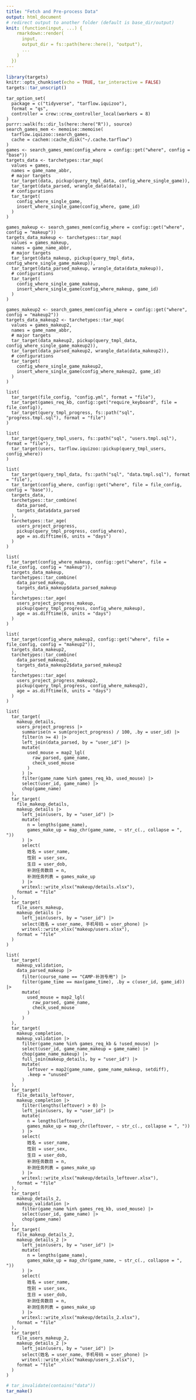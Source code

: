 ```yaml
---
title: "Fetch and Pre-process Data"
output: html_document
# redirect output to another folder (default is base_dir/output)
knit: (function(input, ...) {
    rmarkdown::render(
      input,
      output_dir = fs::path(here::here(), "output"),
      ...
    )
  })
---
```


```r
library(targets)
knitr::opts_chunk$set(echo = TRUE, tar_interactive = FALSE)
targets::tar_unscript()
```

```targets
tar_option_set(
  package = c("tidyverse", "tarflow.iquizoo"),
  format = "qs",
  controller = crew::crew_controller_local(workers = 8)
)
purrr::walk(fs::dir_ls(here::here("R")), source)
search_games_mem <- memoise::memoise(
  tarflow.iquizoo::search_games,
  cache = cachem::cache_disk("~/.cache.tarflow")
)
games <- search_games_mem(config_where = config::get("where", config = "base"))
targets_data <- tarchetypes::tar_map(
  values = games,
  names = game_name_abbr,
  # major targets
  tar_target(data, pickup(query_tmpl_data, config_where_single_game)),
  tar_target(data_parsed, wrangle_data(data)),
  # configurations
  tar_target(
    config_where_single_game,
    insert_where_single_game(config_where, game_id)
  )
)

games_makeup <- search_games_mem(config_where = config::get("where", config = "makeup"))
targets_data_makeup <- tarchetypes::tar_map(
  values = games_makeup,
  names = game_name_abbr,
  # major targets
  tar_target(data_makeup, pickup(query_tmpl_data, config_where_single_game_makeup)),
  tar_target(data_parsed_makeup, wrangle_data(data_makeup)),
  # configurations
  tar_target(
    config_where_single_game_makeup,
    insert_where_single_game(config_where_makeup, game_id)
  )
)

games_makeup2 <- search_games_mem(config_where = config::get("where", config = "makeup2"))
targets_data_makeup2 <- tarchetypes::tar_map(
  values = games_makeup2,
  names = game_name_abbr,
  # major targets
  tar_target(data_makeup2, pickup(query_tmpl_data, config_where_single_game_makeup2)),
  tar_target(data_parsed_makeup2, wrangle_data(data_makeup2)),
  # configurations
  tar_target(
    config_where_single_game_makeup2,
    insert_where_single_game(config_where_makeup2, game_id)
  )
)
```

```targets
list(
  tar_target(file_config, "config.yml", format = "file"),
  tar_target(games_req_kb, config::get("require_keyboard", file = file_config)),
  tar_target(query_tmpl_progress, fs::path("sql", "progress.tmpl.sql"), format = "file")
)
```

```targets
list(
  tar_target(query_tmpl_users, fs::path("sql", "users.tmpl.sql"), format = "file"),
  tar_target(users, tarflow.iquizoo::pickup(query_tmpl_users, config_where))
)
```

```targets
list(
  tar_target(query_tmpl_data, fs::path("sql", "data.tmpl.sql"), format = "file"),
  tar_target(config_where, config::get("where", file = file_config, config = "base")),
  targets_data,
  tarchetypes::tar_combine(
    data_parsed,
    targets_data$data_parsed
  ),
  tarchetypes::tar_age(
    users_project_progress,
    pickup(query_tmpl_progress, config_where),
    age = as.difftime(6, units = "days")
  )
)
```

```targets
list(
  tar_target(config_where_makeup, config::get("where", file = file_config, config = "makeup")),
  targets_data_makeup,
  tarchetypes::tar_combine(
    data_parsed_makeup,
    targets_data_makeup$data_parsed_makeup
  ),
  tarchetypes::tar_age(
    users_project_progress_makeup,
    pickup(query_tmpl_progress, config_where_makeup),
    age = as.difftime(6, units = "days")
  )
)
```

```targets
list(
  tar_target(config_where_makeup2, config::get("where", file = file_config, config = "makeup2")),
  targets_data_makeup2,
  tarchetypes::tar_combine(
    data_parsed_makeup2,
    targets_data_makeup2$data_parsed_makeup2
  ),
  tarchetypes::tar_age(
    users_project_progress_makeup2,
    pickup(query_tmpl_progress, config_where_makeup2),
    age = as.difftime(6, units = "days")
  )
)
```

```targets
list(
  tar_target(
    makeup_details,
    users_project_progress |>
      summarise(n = sum(project_progress) / 100, .by = user_id) |>
      filter(n >= 4) |>
      left_join(data_parsed, by = "user_id") |>
      mutate(
        used_mouse = map2_lgl(
          raw_parsed, game_name,
          check_used_mouse
        )
      ) |>
      filter(game_name %in% games_req_kb, used_mouse) |>
      select(user_id, game_name) |> 
      chop(game_name)
  ),
  tar_target(
    file_makeup_details,
    makeup_details |>
      left_join(users, by = "user_id") |>
      mutate(
        n = lengths(game_name),
        games_make_up = map_chr(game_name, ~ str_c(., collapse = ", "))
      ) |> 
      select(
        姓名 = user_name,
        性别 = user_sex,
        生日 = user_dob,
        补测任务数目 = n,
        补测任务列表 = games_make_up
      ) |> 
      writexl::write_xlsx("makeup/details.xlsx"),
    format = "file"
  ),
  tar_target(
    file_users_makeup,
    makeup_details |> 
      left_join(users, by = "user_id") |> 
      select(姓名 = user_name, 手机号码 = user_phone) |> 
      writexl::write_xlsx("makeup/users.xlsx"),
    format = "file"
  )
)
```

```targets
list(
  tar_target(
    makeup_validation,
    data_parsed_makeup |>
      filter(course_name == "CAMP-补测专用") |> 
      filter(game_time == max(game_time), .by = c(user_id, game_id)) |>
      mutate(
        used_mouse = map2_lgl(
          raw_parsed, game_name,
          check_used_mouse
        )
      )
  ),
  tar_target(
    makeup_completion,
    makeup_validation |> 
      filter(game_name %in% games_req_kb & !used_mouse) |> 
      select(user_id, game_name_makeup = game_name) |> 
      chop(game_name_makeup) |> 
      full_join(makeup_details, by = "user_id") |> 
      mutate(
        leftover = map2(game_name, game_name_makeup, setdiff),
        .keep = "unused"
      )
  ),
  tar_target(
    file_details_leftover,
    makeup_completion |> 
      filter(lengths(leftover) > 0) |> 
      left_join(users, by = "user_id") |>
      mutate(
        n = lengths(leftover),
        games_make_up = map_chr(leftover, ~ str_c(., collapse = ", "))
      ) |> 
      select(
        姓名 = user_name,
        性别 = user_sex,
        生日 = user_dob,
        补测任务数目 = n,
        补测任务列表 = games_make_up
      ) |> 
      writexl::write_xlsx("makeup/details_leftover.xlsx"),
    format = "file"
  ),
  tar_target(
    makeup_details_2,
    makeup_validation |>
      filter(game_name %in% games_req_kb, used_mouse) |>
      select(user_id, game_name) |> 
      chop(game_name)
  ),
  tar_target(
    file_makeup_details_2,
    makeup_details_2 |>
      left_join(users, by = "user_id") |>
      mutate(
        n = lengths(game_name),
        games_make_up = map_chr(game_name, ~ str_c(., collapse = ", "))
      ) |>
      select(
        姓名 = user_name,
        性别 = user_sex,
        生日 = user_dob,
        补测任务数目 = n,
        补测任务列表 = games_make_up
      ) |>
      writexl::write_xlsx("makeup/details_2.xlsx"),
    format = "file"
  ),
  tar_target(
    file_users_makeup_2,
    makeup_details_2 |>
      left_join(users, by = "user_id") |>
      select(姓名 = user_name, 手机号码 = user_phone) |>
      writexl::write_xlsx("makeup/users_2.xlsx"),
    format = "file"
  )
)
```

```r
# tar_invalidate(contains("data"))
tar_make()
```
